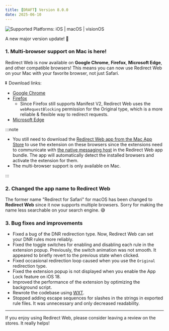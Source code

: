 ```yaml
---
title: [DRAFT] Version 8.0.0
date: 2025-06-10
---
```


![Supported Platforms: iOS | macOS | visionOS](https://img.shields.io/badge/Platforms-iOS%20|%20macOS%20|%20visionOS-white)

A new major version update! 🚀

### 1. Multi-browser support on Mac is here!

Redirect Web is now available on **Google Chrome**, **Firefox**, **Microsoft Edge**, and other compatible browsers! This means you can now use Redirect Web on your Mac with your favorite browser, not just Safari.

⏬️ Download links:

- [Google Chrome](https://example.com/)
- [Firefox](https://example.com/)
    - Since Firefox still supports Manifest V2, Redirect Web uses the `webRequestBlocking` permission for the Original type, which is a more reliable & flexible way to redirect requests.
- [Microsoft Edge](https://example.com/)

:::note

- You still need to download the [Redirect Web app from the Mac App Store](https://apps.apple.com/app/id1571283503) to use the extension on these browsers since the extensions need to communicate with [the native messaging host](https://developer.chrome.com/docs/extensions/develop/concepts/native-messaging#native-messaging-host) in the Redirect Web app bundle. The app will automatically detect the installed browsers and activate the extension for them.
- The multi-browser support is only available on Mac.

:::

### 2. Changed the app name to Redirect Web

The former name "Redirect for Safari" for macOS has been changed to **Redirect Web** since it now supports multiple browsers. Sorry for making the name less searchable on your search engine. 😅

### 3. Bug fixes and improvements

- Fixed a bug of the DNR redirection type. Now, Redirect Web can set your DNR rules more reliably.
- Fixed the toggle switches for enabling and disabling each rule in the extension popup. Previously, the switch animation was not smooth. It appeared to briefly revert to the previous state when clicked.
- Fixed occasional redirection loop caused when you use the `Original` redirection type.
- Fixed the extension popup is not displayed when you enable the App Lock feature on iOS 18.
- Improved the performance of the extension by optimizing the background script.
- Rewrote the codebase using [WXT](https://wxt.dev).
- Stopped adding escape sequences for slashes in the strings in exported rule files. It was unnecessary and only decreased readability.

---

If you enjoy using Redirect Web, please consider leaving a review on the stores. It really helps!
